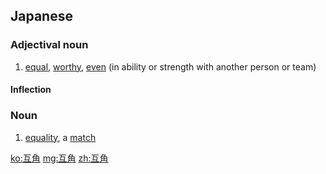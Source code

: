 ==Japanese==
{{ja-kanjitab|ご|かく|yomi=on}}

===Adjectival noun===
{{ja-adj|infl=na|ごかく}}

# [[equal]], [[worthy]], [[even]] (in ability or strength with another person or team)

====Inflection====
{{ja-na|ごかく}}

===Noun===
{{ja-noun|ごかく}}

# [[equality]], a [[match]]

[[ko:互角]]
[[mg:互角]]
[[zh:互角]]